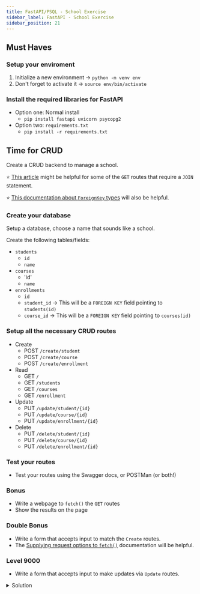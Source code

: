 ```yaml
---
title: FastAPI/PSQL - School Exercise
sidebar_label: FastAPI - School Exercise
sidebar_position: 21
---
```


## Must Haves

### Setup your enviroment

1. Initialize a new environment -> `python -m venv env`
2. Don't forget to activate it  -> `source env/bin/activate`

### Install the required libraries for FastAPI

- Option one: Normal install
  - `pip install fastapi uvicorn psycopg2`
- Option two: `requirements.txt`
  - `pip install -r requirements.txt`

## Time for CRUD

Create a CRUD backend to manage a school.

:star: [This article](https://www.tutorialspoint.com/sqlalchemy/sqlalchemy_orm_working_with_joins.htm) might be helpful for some of the `GET` routes that require a `JOIN` statement.

:star: [This documentation about `ForeignKey` types](https://docs.sqlalchemy.org/en/20/core/constraints.html#defining-foreign-keys) will also be helpful.

### Create your database

Setup a database, choose a name that sounds like a school.

Create the following tables/fields:

- `students`
  - `id`
  - `name`
- `courses`
  - 'id'
  - `name`
- `enrollments`
  - `id`
  - `student_id` -> This will be a `FOREIGN KEY` field pointing to `students(id)`
  - `course_id`  -> This will be a `FOREIGN KEY` field pointing to `courses(id)`

### Setup all the necessary CRUD routes

- Create
  - POST `/create/student`
  - POST `/create/course`
  - POST `/create/enrollment`
- Read
  - GET `/`
  - GET `/students`
  - GET `/courses`
  - GET `/enrollment`
- Update
  - PUT `/update/student/{id}`
  - PUT `/update/course/{id}`
  - PUT `/update/enrollment/{id}`
- Delete
  - PUT `/delete/student/{id}`
  - PUT `/delete/course/{id}`
  - PUT `/delete/enrollment/{id}`

### Test your routes

- Test your routes using the Swagger docs, or POSTMan (or both!)

### Bonus

- Write a webpage to `fetch()` the `GET` routes
- Show the results on the page

### Double Bonus

- Write a form that accepts input to match the `Create` routes.
- The [Supplying request options to `fetch()`](https://developer.mozilla.org/en-US/docs/Web/API/Fetch_API/Using_Fetch#supplying_request_options) documentation will be helpful.

### Level 9000

- Write a form that accepts input to make updates via `Update` routes.

<details>
<summary>Solution</summary>
```python
# db.py
from sqlalchemy import create_engine
from sqlalchemy.engine import URL
from sqlalchemy.orm import sessionmaker


url = URL.create(
    drivername="postgresql",
    username=[your username],
    password=[your password, or empty string],
    host="localhost",
    database=[your database name],
    port=5432
)

engine = create_engine(url)
Session = sessionmaker(bind=engine)
session = Session()

# models.py
from sqlalchemy import Column, Integer, String, Date, ForeignKey
from sqlalchemy.orm import declarative_base
from db import engine

Base = declarative_base()


class Students(Base):
    __tablename__ = "students"

    id = Column(Integer, primary_key=True)
    name = Column(String)


class Courses(Base):
    __tablename__ = "courses"

    id = Column(Integer, primary_key=True)
    name = Column(String)

class Enrollments(Base):
    __tablename__ = "enrollments"

    id = Column(Integer, primary_key=True)
    student_id = Column(ForeignKey("students.id"))
    course_id = Column(ForeignKey("courses.id"))
    enrollment_date = Column(Date)


Base.metadata.create_all(engine)

# main.py
from fastapi import FastAPI
from fastapi.responses import JSONResponse
from fastapi.middleware.cors import CORSMiddleware
from datetime import date

# Import our tools
# This is the database connection file
from db import session

# These are our models
from models import Students, Enrollments, Courses

app = FastAPI()

# Setup our origins...
# ...for now it's just our local environments
origins = [
    "http://localhost",
    "http://localhost:3000",
]

# Add the CORS middleware...
# ...this will pass the proper CORS headers
# https://fastapi.tiangolo.com/tutorial/middleware/
# https://fastapi.tiangolo.com/tutorial/cors/
app.add_middleware(
    CORSMiddleware,
    allow_origins=origins,
    allow_credentials=True,
    allow_methods=["*"],
    allow_headers=["*"],
)


@app.get("/")
def home():
    return {"message": "Root Route"}


@app.get('/courses')
def get_courses():
    courses = session.query(Courses)
    return courses.all()


@app.get('/students')
def get_students():
    students = session.query(Students)
    return students.all()


@app.get('/enrollments')
def get_enrollments():
    enrollments = session.query(Enrollments, Students, Courses).join(
        Students, Students.id == Enrollments.student_id).join(Courses, Courses.id == Enrollments.course_id)

    # We can't just return the all() value...
    # ...all() will return a series of tuples, containing a instance of each class.
    # But, we can assign it to a variable...
    all_enrollments = enrollments.all()

    # ...then we can use a for loop to make a list
    # conventional syntax
    enrollments_list = []
    for enrollment in all_enrollments:
        enrollment_dict = {
            "enrollment_id": enrollment.Enrollments.id,
            "student_name": enrollment.Students.name,
            "course_name": enrollment.Courses.name,
        }
        enrollments_list.append(enrollment_dict)

    # alternative method, using list comprehension syntax
    # enrollments_list = [
    #     {
    #         "enrollment_id": enrollment.Enrollments.id,
    #         "student_name": enrollment.Students.name,
    #         "course_name": enrollment.Courses.name,
    #     }
    #     for enrollment in enrollments
    # ]

    # We can return the list we built above
    return enrollments_list


@app.post('/students/add')
async def add_student(name: str):
    student = Students(name=name)
    session.add(student)
    session.commit()
    return {"Student Added": student.name}


@app.post('/courses/add')
async def add_course(name: str):
    course = Courses(name=name)
    session.add(course)
    session.commit()
    return {"Course Added": course.name}


@app.post('/enrollments/add')
async def add_enrollment(student_id: int, course_id: int, enrollment_date: date):
    enrollment = Enrollments(student_id=student_id, course_id=course_id, enrollment_date=enrollment_date)
    session.add(enrollment)
    session.commit()
    return {"message": "Enrollment Added"}


@app.put('/students/update')
async def add_student(id: int, name: str):
    student = session.query(Student).filter(Student.id == id).first()
    if student is not None:
        student.name = name
        session.add(student)
        session.commit()
        return {"Student Updated": student.name}
    else:
        return {"message": "User ID not found"}


@app.put('/courses/update')
async def add_course(id: int, name: str):
    course = session.query(Courses).filter(Courses.id == id).first()
    if course is not None:
        course.name = name
        session.add(course)
        session.commit()
        return {"Course Updated": course.name}
    else:
        return {"message": "Course ID not found"}

```
</details>